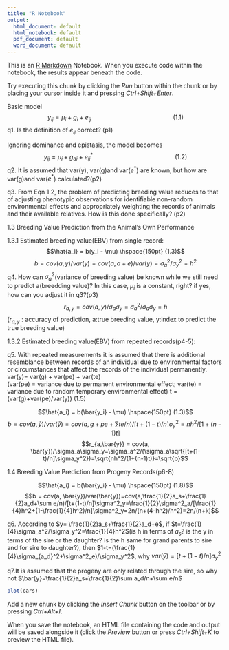 ```yaml
---
title: "R Notebook"
output:
  html_document: default
  html_notebook: default
  pdf_document: default
  word_document: default
---
```


This is an [R Markdown](http://rmarkdown.rstudio.com) Notebook. When you execute code within the notebook, the results appear beneath the code. 

Try executing this chunk by clicking the *Run* button within the chunk or by placing your cursor inside it and pressing *Ctrl+Shift+Enter*. 


Basic model$$y_{ij} = \mu_i + g_i + e_{ij} \hspace{150pt} (1.1)$$
q1. Is the definition of $e_{ij}$ correct? (p1)

Ignoring dominance and epistasis, the model becomes$$y_{ij} = \mu_i + g_{ai} + e_{ij}^* \hspace{150pt} (1.2)$$
q2. It is assumed that var(y), var(g)and var($e^*$) are known, but how are var(g)and var($e^*$) calculated?(p2)

q3. From Eqn 1.2, the problem of predicting breeding value reduces to that of adjusting phenotypic observations for identifiable
non-random environmental effects and appropriately weighting the records of animals and their available relatives. How is this done specifically? (p2)




1.3 Breeding Value Prediction from the Animal’s Own Performance

1.3.1 Estimated breeding value(EBV) from single record:
$$\hat{a_i} = b(y_i - \mu) \hspace{150pt} (1.3)$$
$$b = cov(a, y)/var(y)=cov(a, a+e)/var(y)=\sigma_a^2/\sigma_y^2=h^2$$
q4. How can $\sigma_a^2$(variance of breeding value) be known while we still need to predict a(breedding value)? In this case, $\mu_i$ is a constant, right? if yes, how can you adjust it in q3?(p3)
$$r_{a,y} = cov(a, y)/\sigma_a\sigma_y=\sigma_a^2/\sigma_a\sigma_y=h$$
($r_{a,y}$ : accuracy of prediction, a:true breeding value, y:index to predict the true breeding value)


1.3.2 Estimated breeding value(EBV) from repeated records(p4-5):

q5. With repeated measurements it is assumed that there is additional resemblance between records of an individual due to environmental factors or circumstances that affect the records of the individual permanently.  
                                                  var(y)= var(g) + var(pe) + var(te)  
(var(pe) = variance due to permanent environmental effect; var(te) = variance due to random temporary environmental effect)
                                                  t = (var(g)+var(pe)/var(y))          (1.5)

$$\hat{a_i} = b(\bar{y_i} - \mu) \hspace{150pt} (1.3)$$
$$b = cov(a, \bar{y})/var(\bar{y})=cov(a, g+pe+\sum te/n)/[t+(1-t)/n]\sigma_y^2=nh^2/[1+(n-1)t]$$
$$r_{a,\bar{y}} = cov(a, \bar{y})/\sigma_a\sigma_y=\sigma_a^2/(\sigma_a\sqrt{[t+(1-t)/n]\sigma_y^2})=\sqrt{nh^2/(1+(n-1)t)}=\sqrt{b}$$



1.4 Breeding Value Prediction from Progeny Records(p6-8)

$$\hat{a_i} = b(\bar{y_i} - \mu) \hspace{150pt} (1.8)$$
$$b = cov(a, \bar{y})/var(\bar{y})=cov(a,\frac{1}{2}a_s+\frac{1}{2}a_d+\sum e/n)/[t+(1-t)/n]\sigma^2_y=\frac{1}{2}\sigma^2_a/[\frac{1}{4}h^2+(1-\frac{1}{4}h^2)/n]\sigma^2_y=2n/(n+(4-h^2)/h^2)=2n/(n+k)$$

q6. According to $y= \frac{1}{2}a_s+\frac{1}{2}a_d+e$, if $t=\frac{1}{4}\sigma_a^2/\sigma_y^2=\frac{1}{4}h^2$(is h in terms of $a_s$? is the y in terms of the sire or the daughter? is the h same for grand parents to sire and for sire to daughter?), then $1-t=(\frac{1}{4}\sigma_{a_d}^2+\sigma^2_e)/\sigma_y^2$, why $var(\bar{y})=[t+(1-t)/n]\sigma^2_y$

q7.It is assumed that the progeny are only related through the sire, so why not $\bar{y}=\frac{1}{2}a_s+\frac{1}{2}\sum a_d/n+\sum e/n$


```r
plot(cars)
```

Add a new chunk by clicking the *Insert Chunk* button on the toolbar or by pressing *Ctrl+Alt+I*.

When you save the notebook, an HTML file containing the code and output will be saved alongside it (click the *Preview* button or press *Ctrl+Shift+K* to preview the HTML file).
